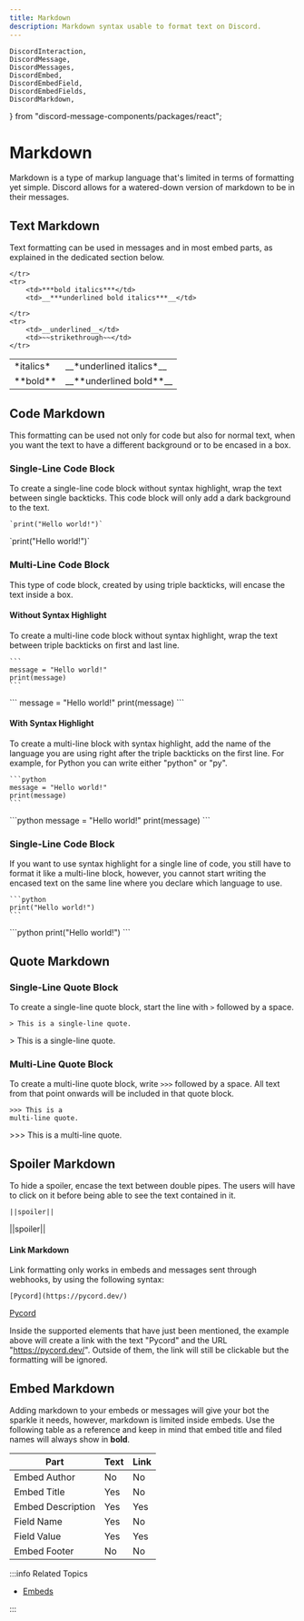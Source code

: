 ```yaml
---
title: Markdown
description: Markdown syntax usable to format text on Discord.
---
```


    DiscordInteraction,
    DiscordMessage,
    DiscordMessages,
    DiscordEmbed,
    DiscordEmbedField,
    DiscordEmbedFields,
    DiscordMarkdown,
} from "discord-message-components/packages/react";


# Markdown
Markdown is a type of markup language that's limited in terms of formatting yet simple. Discord allows
for a watered-down version of markdown to be in their messages.

## Text Markdown

Text formatting can be used in messages and in most embed parts,
as explained in the dedicated section below.
 
<table>
    <tr>
        <td>*italics*</td>
        <td>__*underlined italics*__</td>
    </tr>
    <tr>
        <td>**bold**</td>
        <td>__**underlined bold**__</td>
        
    </tr>
    <tr>
        <td>***bold italics***</td>
        <td>__***underlined bold italics***__</td>
        
    </tr>
    <tr>
        <td>__underlined__</td>
        <td>~~strikethrough~~</td>
    </tr>
</table>

## Code Markdown

This formatting can be used not only for code but also for normal text,
when you want the text to have a different background or to be encased in a box.

### Single-Line Code Block

To create a single-line code block without syntax highlight, wrap the text between single backticks.
This code block will only add a dark background to the text.

```text
`print("Hello world!")`
```

<DiscordComponent>
  <DiscordMessage profile="robocord">
    <DiscordMarkdown>
        `print("Hello world!")`
    </DiscordMarkdown>
  </DiscordMessage>
</DiscordComponent>

<br/>

### Multi-Line Code Block

This type of code block, created by using triple backticks, will encase the text inside a box.

#### Without Syntax Highlight

To create a multi-line code block without syntax highlight, wrap the text between triple backticks
on first and last line.

````text
```
message = "Hello world!"
print(message)
```
````

<DiscordComponent>
  <DiscordMessage profile="robocord">
    <DiscordMarkdown>
```
message = "Hello world!"
print(message)
```
    </DiscordMarkdown>
  </DiscordMessage>
</DiscordComponent>

<br/>

#### With Syntax Highlight

To create a multi-line block with syntax highlight, add the name of the language you are using right after
the triple backticks on the first line. For example, for Python you can write either "python" or "py".

````
```python
message = "Hello world!"
print(message)
```
````

<DiscordComponent>
  <DiscordMessage profile="robocord">
    <DiscordMarkdown>
```python
message = "Hello world!"
print(message)
```
    </DiscordMarkdown>
  </DiscordMessage>
</DiscordComponent>

<br/>

### Single-Line Code Block

If you want to use syntax highlight for a single line of code, you still have to format it
like a multi-line block, however, you cannot start writing the encased text on the same line
where you declare which language to use.

````
```python
print("Hello world!")
```
````

<DiscordComponent>
  <DiscordMessage profile="robocord">
    <DiscordMarkdown>
```python
print("Hello world!")
```
    </DiscordMarkdown>
  </DiscordMessage>
</DiscordComponent>

<br/>

## Quote Markdown

### Single-Line Quote Block

To create a single-line quote block, start the line with `>` followed by a space.

```text
> This is a single-line quote.
```

<DiscordComponent>
  <DiscordMessage profile="robocord">
    <DiscordMarkdown>
      > This is a single-line quote.
    </DiscordMarkdown>
  </DiscordMessage>
</DiscordComponent>

<br/>

### Multi-Line Quote Block

To create a multi-line quote block, write `>>>` followed by a space. All text
from that point onwards will be included in that quote block.

```text
>>> This is a
multi-line quote.
```

<DiscordComponent>
  <DiscordMessage profile="robocord">
    <DiscordMarkdown>
      >>> This is a
      multi-line quote.
    </DiscordMarkdown>
  </DiscordMessage>
</DiscordComponent>

<br/>

## Spoiler Markdown

To hide a spoiler, encase the text between double pipes. The users
will have to click on it before being able to see the text contained in it.

```
||spoiler||
```

<DiscordComponent>
  <DiscordMessage profile="robocord">
    <DiscordMarkdown>
      ||spoiler||
    </DiscordMarkdown>
  </DiscordMessage>
</DiscordComponent>

<br/>

#### Link Markdown

Link formatting only works in embeds and messages sent through webhooks,
by using the following syntax:

```
[Pycord](https://pycord.dev/)
```

<DiscordComponent>
  <DiscordMessage profile="robocord">
    <a href={"https://pycord.dev/"}>Pycord</a>
  </DiscordMessage>
</DiscordComponent>

<br/>

Inside the supported elements that have just been mentioned,
the example above will create a link with the text "Pycord" and the URL "https://pycord.dev/".
Outside of them, the link will still be clickable but the formatting will be ignored.

## Embed Markdown
 
Adding markdown to your embeds or messages will give your bot the sparkle it needs,
however, markdown is limited inside embeds. Use the following table as a reference
and keep in mind that embed title and filed names will always show in **bold**.

<table>
<thead>
  <tr>
    <th>Part</th>
    <th>Text</th>
    <th>Link</th>
  </tr>
</thead>
<tbody>
  <tr>
    <td>Embed Author</td>
    <td>No</td>
    <td>No</td>
  </tr>
  <tr>
    <td>Embed Title</td>
    <td>Yes</td>
    <td>No</td>
  </tr>
  <tr>
    <td>Embed Description</td>
    <td>Yes</td>
    <td>Yes</td>
  </tr>
  <tr>
    <td>Field Name</td>
    <td>Yes</td>
    <td>No</td>
  </tr>
  <tr>
    <td>Field Value</td>
    <td>Yes</td>
    <td>Yes</td>
  </tr>
  <tr>
    <td>Embed Footer</td>
    <td>No</td>
    <td>No</td>
  </tr>
</tbody>
</table>

:::info Related Topics

-   [Embeds](embeds)

:::
